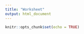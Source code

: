 ```yaml
---
title: "Worksheet"
output: html_document
---
```


```r
knitr::opts_chunk$set(echo = TRUE)
```

